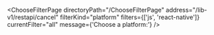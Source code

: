

<ChooseFilterPage
  directoryPath="/ChooseFilterPage"
  address="/lib-v1/restapi/cancel"
  filterKind="platform"
  filters={['js', 'react-native']}
  currentFilter="all"
  message={'Choose a platform:'}
/>

